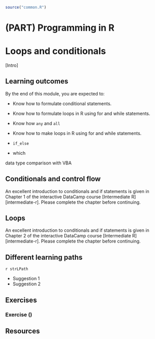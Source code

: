 ```r
source("common.R")
```

# (PART) Programming in R {-} 


# Loops and conditionals

[Intro]


## Learning outcomes

By the end of this module, you are expected to:

* Know how to formulate conditional statements.
* Know how to formulate loops in R using for and while statements.

* Know how `any` and `all` 
* Know how to make loops in R using for and while statements.

* `if_else`
* which

<!-- SOLO increasing: identify · memorise · name · do simple procedure · collect data · -->
<!-- enumerate · describe · interpret · formulate · list · paraphrase · combine · do -->
<!-- algorithms · compare · contrast · explain causes · analyse · relate · derive · -->
<!-- evaluate · apply · argue · theorise · generalise · hypothesise · solve · reflect -->

data type comparison with VBA


## Conditionals and control flow

An excellent introduction to conditionals and if statements is given in Chapter 1 of the interactive DataCamp course [Intermediate R][intermediate-r]. Please complete the chapter before continuing. 



## Loops 

An excellent introduction to conditionals and if statements is given in Chapter 2 of the interactive DataCamp course [Intermediate R][intermediate-r]. Please complete the chapter before continuing. 



<!-- ### Tasks -->

<!-- ### Online Tasks/activitites -->

<!-- <div class = "boxTask"> -->
<!-- `r addIcon("tasks", attrib = list(class = "fa-pull-right fa-5x iconStyle1"))`   -->

<!--    * dasf -->
<!--    * fsa -->
<!--    * 324 -->
<!-- </div> -->

## Different learning paths

`r strLPath`

* Suggestion 1 
* Suggestion 2

## Exercises

### Exercise ()

<!-- <div class = "boxExercise"> -->
<!-- `r addIcon("laptop-code", attrib = list(class = "fa-pull-right fa-5x iconStyle1"))`   -->

<!-- **Exercise 1** -->
<!-- asdf asdlfkj sdfklj fsdjka æ -->

<!--    1. sdf -->
<!--    2. edasf -->

<!-- **Exercise 2** -->
<!-- asdfav sdaf sdhj sdjkahdf jkhasdkjæsdfh asjf -->

<!--    1. sdf -->
<!--    2. sdf -->
<!-- </div> -->


<!-- `r addIcon("file-code", attrib = list(class = "fa-pull-right fa-5x iconStyle1"))` -->
<!-- `r addIcon("code", attrib = list(class = "fa-pull-right fa-5x iconStyle1"))` -->
<!-- `r addIcon("external-link-alt", attrib = list(class = "fa-pull-right fa-5x iconStyle1"))` -->

## Resources



